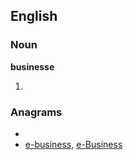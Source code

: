 ==English==

===Noun===
'''businesse'''

# {{obsolete spelling of|[[business]]}}

===Anagrams===
* {{alphagram|beeinsssu}}
* [[e-business#English|e-business]], [[e-Business#English|e-Business]]
